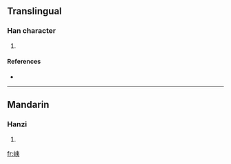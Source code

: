 ==Translingual==

===Han character===
{{Han char|rn=46|rad=山|as=06|sn=9|four=2573<sub>2</sub>|canj=山大弓 (UKN)}}

# {{defn|Han|sort=山06}}

====References====
* {{Han ref|kx=0310.280|dkj=08040|dj=0610.200|hdz=10770.050|uh=5CD3|ud=23763|bh=CEA7|bd=52903}}

----

==Mandarin==

===Hanzi===
{{cmn-hanzi|pin=[[huán]] ([[huan2]]), [[yí]] ([[yi2]])|wg=huan<sup>2</sup>, i<sup>2</sup>}}

# {{defn|Mandarin}}

[[fr:峓]]